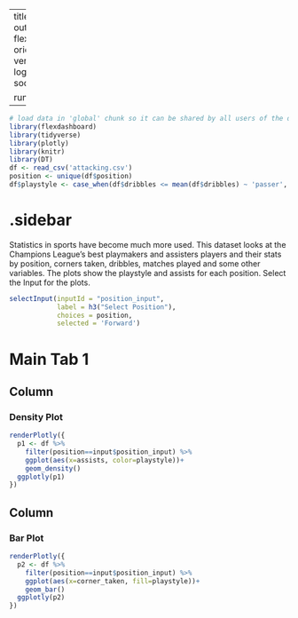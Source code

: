 
---
title: "Position - SelectInput"
output: 
  flexdashboard::flex_dashboard:
    orientation: columns
    vertical_layout: fill
    logo: logo.png
    source_code: embed
    social: menu

runtime: shiny
---

```r
# load data in 'global' chunk so it can be shared by all users of the dashboard
library(flexdashboard)
library(tidyverse)
library(plotly)
library(knitr)
library(DT)
df <- read_csv('attacking.csv')
position <- unique(df$position)
df$playstyle <- case_when(df$dribbles <= mean(df$dribbles) ~ 'passer', df$dribbles >= mean(df$dribbles) ~ 'dribbler')
```

{.sidebar}
=======================================================================

Statistics in sports have become much more used. This dataset looks at the Champions League's best playmakers and assisters players and their stats by position, corners taken, dribbles, matches played and some other variables. The plots show the playstyle and assists for each position. Select the Input for the plots.

```r
selectInput(inputId = "position_input", 
            label = h3("Select Position"),
            choices = position, 
            selected = 'Forward')
```

Main Tab 1
=======================================================================

Column {data-width=500}
-----------------------------------------------------------------------

### Density Plot

```r
renderPlotly({
  p1 <- df %>% 
    filter(position==input$position_input) %>% 
    ggplot(aes(x=assists, color=playstyle))+
    geom_density()
  ggplotly(p1)
})
```

Column {data-width=500}
-----------------------------------------------------------------------

### Bar Plot

```r
renderPlotly({
  p2 <- df %>% 
    filter(position==input$position_input) %>% 
    ggplot(aes(x=corner_taken, fill=playstyle))+
    geom_bar()
  ggplotly(p2)
})
```
